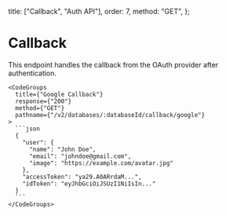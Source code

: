  title: ["Callback", "Auth API"],
  order: 7,
  method: "GET",
};

# Callback

<div className="grid grid-cols-2 gap-4">
    <div>
      <p>This endpoint handles the callback from the OAuth provider after authentication.</p>
    </div>

    <CodeGroups
      title={"Google Callback"}
      response={"200"}
      method={"GET"}
      pathname={"/v2/databases/:databaseId/callback/google"}
    >
      ```json
      {
        "user": {
          "name": "John Doe",
          "email": "johndoe@gmail.com",
          "image": "https://example.com/avatar.jpg"
        },
        "accessToken": "ya29.A0ARrdaM...",
        "idToken": "eyJhbGciOiJSUzI1NiIsIn..."
      }
      ```
    </CodeGroups>

</div>
